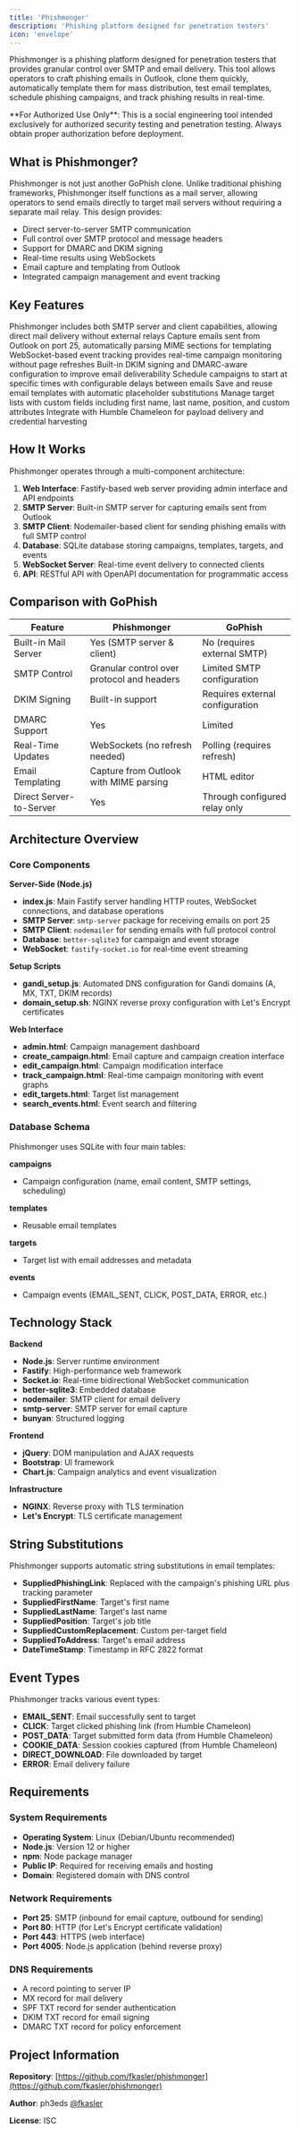 ```yaml
---
title: 'Phishmonger'
description: 'Phishing platform designed for penetration testers'
icon: 'envelope'
---
```


Phishmonger is a phishing platform designed for penetration testers that provides granular control over SMTP and email delivery. This tool allows operators to craft phishing emails in Outlook, clone them quickly, automatically template them for mass distribution, test email templates, schedule phishing campaigns, and track phishing results in real-time.

<Warning>
  **For Authorized Use Only**: This is a social engineering tool intended exclusively for authorized security testing and penetration testing. Always obtain proper authorization before deployment.
</Warning>

## What is Phishmonger?

Phishmonger is not just another GoPhish clone. Unlike traditional phishing frameworks, Phishmonger itself functions as a mail server, allowing operators to send emails directly to target mail servers without requiring a separate mail relay. This design provides:

- Direct server-to-server SMTP communication
- Full control over SMTP protocol and message headers
- Support for DMARC and DKIM signing
- Real-time results using WebSockets
- Email capture and templating from Outlook
- Integrated campaign management and event tracking

## Key Features

<CardGroup cols={2}>
  <Card title="Built-in SMTP Server" icon="server">
    Phishmonger includes both SMTP server and client capabilities, allowing direct mail delivery without external relays
  </Card>

  <Card title="Email Capture" icon="inbox">
    Capture emails sent from Outlook on port 25, automatically parsing MIME sections for templating
  </Card>

  <Card title="Real-Time Tracking" icon="chart-line">
    WebSocket-based event tracking provides real-time campaign monitoring without page refreshes
  </Card>

  <Card title="DKIM & DMARC Support" icon="shield-check">
    Built-in DKIM signing and DMARC-aware configuration to improve email deliverability
  </Card>

  <Card title="Campaign Scheduling" icon="clock">
    Schedule campaigns to start at specific times with configurable delays between emails
  </Card>

  <Card title="Template Management" icon="file-lines">
    Save and reuse email templates with automatic placeholder substitutions
  </Card>

  <Card title="Target Management" icon="users">
    Manage target lists with custom fields including first name, last name, position, and custom attributes
  </Card>

  <Card title="Integration Support" icon="plug">
    Integrate with Humble Chameleon for payload delivery and credential harvesting
  </Card>
</CardGroup>

## How It Works

Phishmonger operates through a multi-component architecture:

1. **Web Interface**: Fastify-based web server providing admin interface and API endpoints
2. **SMTP Server**: Built-in SMTP server for capturing emails sent from Outlook
3. **SMTP Client**: Nodemailer-based client for sending phishing emails with full SMTP control
4. **Database**: SQLite database storing campaigns, templates, targets, and events
5. **WebSocket Server**: Real-time event delivery to connected clients
6. **API**: RESTful API with OpenAPI documentation for programmatic access

## Comparison with GoPhish

| Feature | Phishmonger | GoPhish |
|---------|-------------|---------|
| Built-in Mail Server | Yes (SMTP server & client) | No (requires external SMTP) |
| SMTP Control | Granular control over protocol and headers | Limited SMTP configuration |
| DKIM Signing | Built-in support | Requires external configuration |
| DMARC Support | Yes | Limited |
| Real-Time Updates | WebSockets (no refresh needed) | Polling (requires refresh) |
| Email Templating | Capture from Outlook with MIME parsing | HTML editor |
| Direct Server-to-Server | Yes | Through configured relay only |

## Architecture Overview

### Core Components

**Server-Side (Node.js)**
- **index.js**: Main Fastify server handling HTTP routes, WebSocket connections, and database operations
- **SMTP Server**: `smtp-server` package for receiving emails on port 25
- **SMTP Client**: `nodemailer` for sending emails with full protocol control
- **Database**: `better-sqlite3` for campaign and event storage
- **WebSocket**: `fastify-socket.io` for real-time event streaming

**Setup Scripts**
- **gandi_setup.js**: Automated DNS configuration for Gandi domains (A, MX, TXT, DKIM records)
- **domain_setup.sh**: NGINX reverse proxy configuration with Let's Encrypt certificates

**Web Interface**
- **admin.html**: Campaign management dashboard
- **create_campaign.html**: Email capture and campaign creation interface
- **edit_campaign.html**: Campaign modification interface
- **track_campaign.html**: Real-time campaign monitoring with event graphs
- **edit_targets.html**: Target list management
- **search_events.html**: Event search and filtering

### Database Schema

Phishmonger uses SQLite with four main tables:

**campaigns**
- Campaign configuration (name, email content, SMTP settings, scheduling)

**templates**
- Reusable email templates

**targets**
- Target list with email addresses and metadata

**events**
- Campaign events (EMAIL_SENT, CLICK, POST_DATA, ERROR, etc.)

## Technology Stack

**Backend**
- **Node.js**: Server runtime environment
- **Fastify**: High-performance web framework
- **Socket.io**: Real-time bidirectional WebSocket communication
- **better-sqlite3**: Embedded database
- **nodemailer**: SMTP client for email delivery
- **smtp-server**: SMTP server for email capture
- **bunyan**: Structured logging

**Frontend**
- **jQuery**: DOM manipulation and AJAX requests
- **Bootstrap**: UI framework
- **Chart.js**: Campaign analytics and event visualization

**Infrastructure**
- **NGINX**: Reverse proxy with TLS termination
- **Let's Encrypt**: TLS certificate management

## String Substitutions

Phishmonger supports automatic string substitutions in email templates:

- **SuppliedPhishingLink**: Replaced with the campaign's phishing URL plus tracking parameter
- **SuppliedFirstName**: Target's first name
- **SuppliedLastName**: Target's last name
- **SuppliedPosition**: Target's job title
- **SuppliedCustomReplacement**: Custom per-target field
- **SuppliedToAddress**: Target's email address
- **DateTimeStamp**: Timestamp in RFC 2822 format

## Event Types

Phishmonger tracks various event types:

- **EMAIL_SENT**: Email successfully sent to target
- **CLICK**: Target clicked phishing link (from Humble Chameleon)
- **POST_DATA**: Target submitted form data (from Humble Chameleon)
- **COOKIE_DATA**: Session cookies captured (from Humble Chameleon)
- **DIRECT_DOWNLOAD**: File downloaded by target
- **ERROR**: Email delivery failure

## Requirements

### System Requirements
- **Operating System**: Linux (Debian/Ubuntu recommended)
- **Node.js**: Version 12 or higher
- **npm**: Node package manager
- **Public IP**: Required for receiving emails and hosting
- **Domain**: Registered domain with DNS control

### Network Requirements
- **Port 25**: SMTP (inbound for email capture, outbound for sending)
- **Port 80**: HTTP (for Let's Encrypt certificate validation)
- **Port 443**: HTTPS (web interface)
- **Port 4005**: Node.js application (behind reverse proxy)

### DNS Requirements
- A record pointing to server IP
- MX record for mail delivery
- SPF TXT record for sender authentication
- DKIM TXT record for email signing
- DMARC TXT record for policy enforcement

## Project Information

**Repository**: [https://github.com/fkasler/phishmonger](https://github.com/fkasler/phishmonger)

**Author**: ph3eds [@fkasler](https://github.com/fkasler)

**License**: ISC
